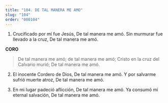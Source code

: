 ```yaml
---
title: "104. DE TAL MANERA ME AMO"
slug: "104"
order: "000104"
---
```


1. Crucificado por mí fue Jesús, De tal manera me amó.
Sin murmurar fue llevado a la cruz, De tal manera me amó.

**CORO**
>De tal manera me amó; de tal manera me amó; Cristo en la cruz del Calvario murió;
De tal manera me amó.

2.	El inocente Cordero de Dios, De tal manera me amó.
Y por salvarme sufrió muerte atroz, De tal manera me amó.

3.	En mi lugar padeció aflicción, De tal manera me amó.
Ya consumó mi eternal salvación, De tal manera me amó.
